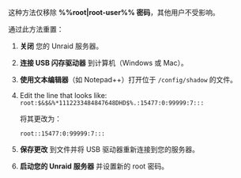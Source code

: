 这种方法仅移除 **%%root|root-user%% 密码**，其他用户不受影响。

通过此方法重置：

1. **关闭** 您的 Unraid 服务器。

2. **连接 USB 闪存驱动器** 到计算机（Windows 或 Mac）。

3. **使用文本编辑器**（如 Notepad++）打开位于 `/config/shadow` 的文件。

4. Edit the line that looks like:
   `root:$&$&%*1112233484847648DHD$%.:15477:0:99999:7:::`

   将其更改为：

   `root::15477:0:99999:7:::`

5. **保存更改** 到文件并将 USB 驱动器重新连接到您的服务器。

6. **启动您的 Unraid 服务器** 并设置新的 root 密码。
